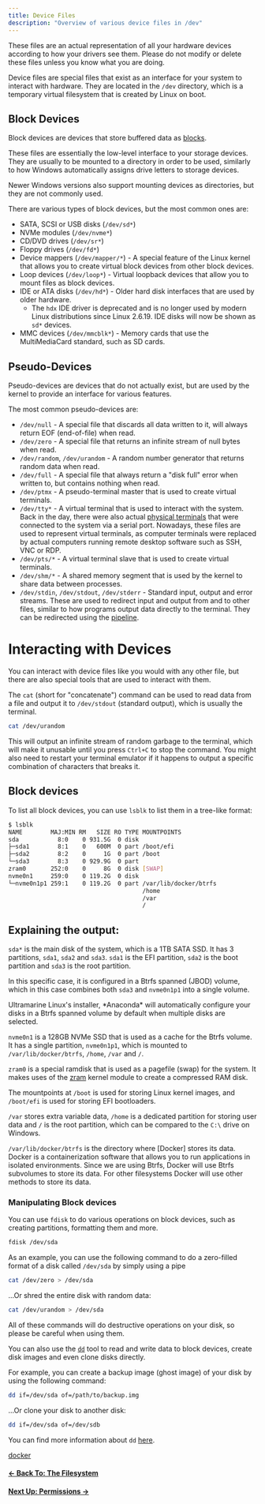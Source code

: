 ```yaml
---
title: Device Files
description: "Overview of various device files in /dev"
---
```



<Alert type="info">
  These files are an actual representation of all your hardware devices
  according to how your drivers see them. Please do not modify or delete these
  files unless you know what you are doing.
</Alert>

Device files are special files that exist as an interface for your system to interact with hardware.
They are located in the `/dev` directory, which is a temporary virtual filesystem that is created by Linux on boot.

## Block Devices

Block devices are devices that store buffered data as [blocks](<https://en.wikipedia.org/wiki/Block_(data_storage)>).

These files are essentially the low-level interface to your storage devices. They are usually to be mounted to a directory in order to be used,
similarly to how Windows automatically assigns drive letters to storage devices.

Newer Windows versions also support mounting devices as directories, but they are not commonly used.

There are various types of block devices, but the most common ones are:

- SATA, SCSI or USB disks (`/dev/sd*`)
- NVMe modules (`/dev/nvme*`)
- CD/DVD drives (`/dev/sr*`)
- Floppy drives (`/dev/fd*`)
- Device mappers (`/dev/mapper/*`) - A special feature of the Linux kernel that allows you to create virtual block devices from other block devices.
- Loop devices (`/dev/loop*`) - Virtual loopback devices that allow you to mount files as block devices.
- IDE or ATA disks (`/dev/hd*`) - Older hard disk interfaces that are used by older hardware.
  - The `hdx` IDE driver is deprecated and is no longer used by modern Linux distributions since Linux 2.6.19. IDE disks will now be shown as `sd*` devices.
- MMC devices (`/dev/mmcblk*`) - Memory cards that use the MultiMediaCard standard, such as SD cards.

## Pseudo-Devices

Pseudo-devices are devices that do not actually exist, but are used by the kernel to provide an interface for various features.

The most common pseudo-devices are:

- `/dev/null` - A special file that discards all data written to it, will always return EOF (end-of-file) when read.
- `/dev/zero` - A special file that returns an infinite stream of null bytes when read.
- `/dev/random`, `/dev/urandom` - A random number generator that returns random data when read.
- `/dev/full` - A special file that always return a "disk full" error when written to, but contains nothing when read.
- `/dev/ptmx` - A pseudo-terminal master that is used to create virtual terminals.
- `/dev/tty*` - A virtual terminal that is used to interact with the system. Back in the day, there were also actual [physical terminals](https://en.wikipedia.org/wiki/Computer_terminal) that were connected to the system via a serial port. Nowadays, these files are used to represent virtual terminals, as computer terminals were replaced by actual computers running remote desktop software such as SSH, VNC or RDP.
- `/dev/pts/*` - A virtual terminal slave that is used to create virtual terminals.
- `/dev/shm/*` - A shared memory segment that is used by the kernel to share data between processes.
- `/dev/stdin`, `/dev/stdout`, `/dev/stderr` - Standard input, output and error streams. These are used to redirect input and output from and to other files, similar to how programs output data directly to the terminal. They can be redirected using the [pipeline](/en/linux/shell#the-pipeline).

# Interacting with Devices

You can interact with device files like you would with any other file, but there are also special tools that are used to interact with them.

The `cat` (short for "concatenate") command can be used to read data from a file and output it to `/dev/stdout` (standard output), which is usually the terminal.

```sh
cat /dev/urandom
```

This will output an infinite stream of random garbage to the terminal, which will make it unusable until you press `Ctrl+C` to stop the command. You might also need to restart your terminal emulator if it happens to output
a specific combination of characters that breaks it.

## Block devices

To list all block devices, you can use `lsblk` to list them in a tree-like format:

```sh
$ lsblk
NAME        MAJ:MIN RM   SIZE RO TYPE MOUNTPOINTS
sda           8:0    0 931.5G  0 disk
├─sda1        8:1    0   600M  0 part /boot/efi
├─sda2        8:2    0     1G  0 part /boot
└─sda3        8:3    0 929.9G  0 part
zram0       252:0    0     8G  0 disk [SWAP]
nvme0n1     259:0    0 119.2G  0 disk
└─nvme0n1p1 259:1    0 119.2G  0 part /var/lib/docker/btrfs
                                      /home
                                      /var
                                      /
```

## Explaining the output:

`sda*` is the main disk of the system, which is a 1TB SATA SSD. It has 3 partitions, `sda1`, `sda2` and `sda3`. `sda1` is the EFI partition, `sda2` is the boot partition and `sda3` is the root partition.

In this specific case, it is configured in a Btrfs spanned (JBOD) volume, which in this case combines both `sda3` and `nvme0n1p1` into a single volume.

<Alert type="info">
  Ultramarine Linux's installer, *Anaconda* will automatically configure your
  disks in a Btrfs spanned volume by default when multiple disks are selected.
</Alert>

`nvme0n1` is a 128GB NVMe SSD that is used as a cache for the Btrfs volume. It has a single partition, `nvme0n1p1`, which is mounted to `/var/lib/docker/btrfs`, `/home`, `/var` and `/`.

`zram0` is a special ramdisk that is used as a pagefile (swap) for the system. It makes uses of the [zram](https://en.wikipedia.org/wiki/Zram) kernel module to create a compressed RAM disk.

The mountpoints at `/boot` is used for storing Linux kernel images, and `/boot/efi` is used for storing EFI bootloaders.

`/var` stores extra variable data, `/home` is a dedicated partition for storing user data and `/` is the root partition, which can be compared to the `C:\` drive on Windows.

`/var/lib/docker/btrfs` is the directory where [Docker] stores its data. Docker is a containerization software that allows you to run applications in isolated environments.
Since we are using Btrfs, Docker will use Btrfs subvolumes to store its data. For other filesystems Docker will use other methods to store its data.

### Manipulating Block devices

You can use `fdisk` to do various operations on block devices, such as creating partitions, formatting them and more.

```sh
fdisk /dev/sda
```

As an example, you can use the following command to do a zero-filled format of a disk called `/dev/sda` by simply using a pipe

```sh
cat /dev/zero > /dev/sda
```

...Or shred the entire disk with random data:

```sh
cat /dev/urandom > /dev/sda
```

All of these commands will do destructive operations on your disk, so please be careful when using them.

You can also use the [`dd`](<https://en.wikipedia.org/wiki/Dd_(Unix)>) tool to read and write data to block devices, create disk images and even clone disks directly.

For example, you can create a backup image (ghost image) of your disk by using the following command:

```sh
dd if=/dev/sda of=/path/to/backup.img
```

...Or clone your disk to another disk:

```sh
dd if=/dev/sda of=/dev/sdb
```

You can find more information about `dd` [here](https://www.gnu.org/software/coreutils/manual/html_node/dd-invocation.html).

[docker](<https://en.wikipedia.org/wiki/Docker_(software)>)

#### [← Back To: The Filesystem](filesystem)

#### [Next Up: Permissions →](permissions)
